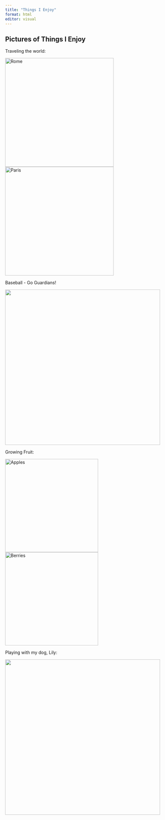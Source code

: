 ```yaml
---
title: "Things I Enjoy"
format: html
editor: visual
---
```


## Pictures of Things I Enjoy

Traveling the world:

![Rome](images/Rome.jpg){width=350}
![Paris](images/Paris.jpg){width=350}

Baseball - Go Guardians!    

![](images/Baseball.jpg){width=500}

Growing Fruit:    

![Apples](images/Apples.jpg){width=300}
![Berries](images/Berries.jpg){width=300}


Playing with my dog, Lily:

![](images/Lily.jpg){width=500}
